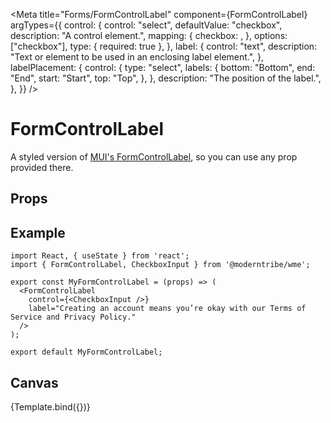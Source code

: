 
<Meta
  title="Forms/FormControlLabel"
  component={FormControlLabel}
  argTypes={{
    control: {
      control: "select",
      defaultValue: "checkbox",
      description: "A control element.",
      mapping: {
        checkbox: <CheckboxInput />,
      },
      options: ["checkbox"],
      type: { required: true },
    },
    label: {
      control: "text",
      description: "Text or element to be used in an enclosing label element.",
    },
    labelPlacement: {
      control: {
        type: "select",
        labels: {
          bottom: "Bottom",
          end: "End",
          start: "Start",
          top: "Top",
        },
      },
      description: "The position of the label.",
    },
  }}
/>


# FormControlLabel

A styled version of <a href="https://mui.com/material-ui/api/form-control-label" target="_blank">MUI's FormControlLabel</a>, so you can use any prop provided there.

## Props

<ArgsTable story="." />

## Example

```
import React, { useState } from 'react';
import { FormControlLabel, CheckboxInput } from '@moderntribe/wme';

export const MyFormControlLabel = (props) => (
  <FormControlLabel
    control={<CheckboxInput />}
    label="Creating an account means you’re okay with our Terms of Service and Privacy Policy."
  />
);

export default MyFormControlLabel;
```

## Canvas

<Canvas>
  <Story
    name="Base"
  >
    {Template.bind({})}
  </Story>
</Canvas>
